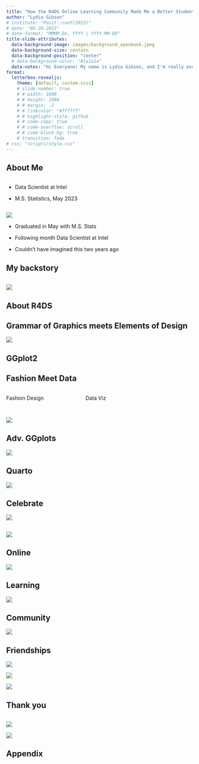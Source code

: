 ```yaml
---
title: "How the R4DS Online Learning Community Made Me a Better Student"
author: "Lydia Gibson"
# institute: "Posit::conf(2023)"
# date: "09-20-2023"
# date-format: "MMMM Do, YYYY | YYYY-MM-DD"
title-slide-attributes: 
  data-background-image: images/background_openbook.jpeg
  data-background-size: contain
  data-background-position: "center"
  # data-background-color: "#1a1a1a"
  data-notes: "Hi Everyone! My name is Lydia Gibson, and I'm really excited to be in front of you all today speaking about a community that is very near and dear to my heart. Today I'll be speaking to you about how the R4DS Online Learning Community Made Me a Better Student."
format:
  letterbox-revealjs: 
    theme: [default, custom.scss]
    # slide-number: true
    # # width: 1690
    # # height: 1080
    # # margin: .2
    # # linkcolor: "#ffffff"
    # # highlight-style: github
    # # code-copy: true
    # # code-overflow: scroll
    # # code-block-bg: true
    # transition: fade
# css: "scripts/style.css"
---
```




## About Me


::: columns
::: {.column width="45%"}
- Data Scientist at Intel

- M.S. Statistics, May 2023

:::
:::

![](images/lydia_hexwall.png){.image-right}


::: notes
-   Graduated in May with M.S. Stats

-   Following month Data Scientist at Intel

-   Couldn't have imagined this two years ago
:::



## My backstory

::: columns
::: {.column width="45%"}

:::
:::

![](images/lydia_wvc.png){.image-right}


## About R4DS

## Grammar of Graphics meets Elements of Design

![](images/sketch_ccc.png)


## GGplot2

## Fashion Meet Data

:::: {.columns}

::: {.column width="40%"}
Fashion Design
:::

::: {.column width="60%"}
Data Viz
:::

::::

##

![](images/tweet_ken.png){.image-right}

## Adv. GGplots

![](images/violin_box.png)

## Quarto

![](images/screenshot_blog.png)



## Celebrate

![](images/screenshot_wins_feedback.png) 



## 

![](images/journey.png)

## Online

![](images/picture_connectivity.jpeg)

## Learning

![](images/picture_lifelong.jpeg)

## Community

![](images/meme_ken.gif){.image-right}

## Friendships

![](images/lydia_conf_jon.jpeg)

![](images/lydia_conf_june.png)

![](images/lydia_conf_federica.png)


## Thank you

::: columns
::: {.column width="45%"}

:::
:::

![](images/lydia_gradcap.png){.image-right}

![](images/qr_linktree_lydia.png)


## Appendix